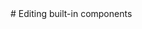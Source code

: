 
<PageTitle title="Editing Built-in Components" />

<Sidebar />
<MDXDocs>
  <DocsAd />
  # Editing built-in components
  <Author author="Manu Anish" displayName="manuanish" date="24/5/22" />
  <br />
  <NextPage
    nextPage="Creating your own components"
    previousPage="Post"
    prevHref="/docs/component-docs/post"
    nextHref="/docs/customization/adding-components"
  />
</MDXDocs>
